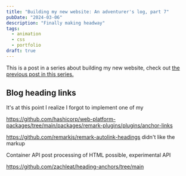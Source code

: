 ```yaml
---
title: "Building my new website: An adventurer's log, part 7"
pubDate: "2024-03-06"
description: "Finally making headway"
tags:
  - animation
  - css
  - portfolio
draft: true
---
```



This is a post in a series about building my new website, check out [the previous post in this series.](/blog/building-my-new-website-part-4/)

## Blog heading links

It's at this point I realize I forgot to implement one of my

https://github.com/hashicorp/web-platform-packages/tree/main/packages/remark-plugins/plugins/anchor-links

https://github.com/remarkjs/remark-autolink-headings
didn't like the markup

Container API post processing of HTML possible, experimental API

https://github.com/zachleat/heading-anchors/tree/main

